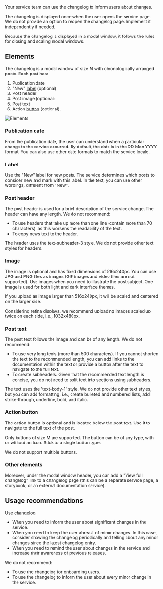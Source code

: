 Your service team can use the changelog to inform users about changes.

The changelog is displayed once when the user opens the service page. We do not provide an option to reopen the changelog page. Implement it independently if needed.

Because the changelog is displayed in a modal window, it follows the rules for closing and scaling modal windows.

## Elements

The changelog is a modal window of size M with chronologically arranged posts. Each post has:

1. Publication date
2. "New" [label](https://gravity-ui.com/design/guides/label) (optional)
3. Post header
4. Post image (optional)
5. Post text
6. Action [button](https://gravity-ui.com/design/guides/button) (optional).

![Elements](/static/images/design/ChangelogDialog/ChangelogDialog1.png)

### Publication date

From the publication date, the user can understand when a particular change to the service occurred. By default, the date is in the DD Mon YYYY format. You can also use other date formats to match the service locale.

### Label

Use the "New" label for new posts. The service determines which posts to consider new and mark with this label. In the text, you can use other wordings, different from "New".

### Post header

The post header is used for a brief description of the service change. The header can have any length. We do not recommend:

- To use headers that take up more than one line (contain more than 70 characters), as this worsens the readability of the text.
- To copy news text to the header.

The header uses the text-subheader-3 style. We do not provide other text styles for headers.

### Image

The image is optional and has fixed dimensions of 516x240px. You can use JPG and PNG files as images (GIF images and video files are not supported). Use images when you need to illustrate the post subject. One image is used for both light and dark interface themes.

If you upload an image larger than 516x240px, it will be scaled and centered on the larger side.

Considering retina displays, we recommend uploading images scaled up twice on each side, i.e., 1032x480px.

### Post text

The post text follows the image and can be of any length. We do not recommend:

- To use very long texts (more than 500 characters). If you cannot shorten the text to the recommended length, you can add links to the documentation within the text or provide a button after the text to navigate to the full text.
- To create subheaders. Given that the recommended text length is concise, you do not need to split text into sections using subheaders.

The text uses the 'text-body-1' style. We do not provide other text styles, but you can add formatting, i.e., create bulleted and numbered lists, add strike-through, underline, bold, and italic.

### Action button

The action button is optional and is located below the post text. Use it to navigate to the full text of the post.

Only buttons of size M are supported. The button can be of any type, with or without an icon. Stick to a single button type.

We do not support multiple buttons.

### Other elements

Moreover, under the modal window header, you can add a "View full changelog" link to a changelog page (this can be a separate service page, a storybook, or an external documentation service).

## Usage recommendations

Use changelog:

- When you need to inform the user about significant changes in the service.
- When you need to keep the user abreast of minor changes. In this case, consider showing the changelog periodically and telling about any minor changes since the latest changelog entry.
- When you need to remind the user about changes in the service and increase their awareness of previous releases.

We do not recommend:

- To use the changelog for onboarding users.
- To use the changelog to inform the user about every minor change in the service.
